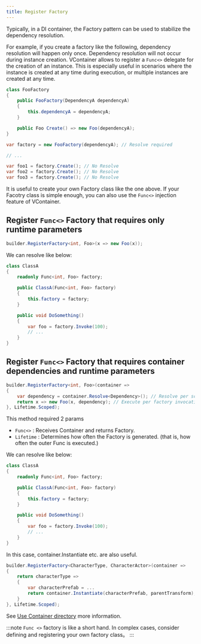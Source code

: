 ```yaml
---
title: Register Factory
---
```


Typically, in a DI container, the Factory pattern can be used to stabilize the dependency resolution.

For example, if you create a factory like the following, dependency resolution will happen only once. Dependency resolution will not occur during instance creation.
VContainer allows to register a `Func<>` delegate for the creation of an instance. This is especially useful in scenarios where the instance is created at any time during execution, or multiple instances are created at any time.

```csharp
class FooFactory
{
    public FooFactory(DependencyA dependencyA)
    {
        this.dependencyA = dependencyA;
    }

    public Foo Create() => new Foo(dependencyA);
}
```

```csharp
var factory = new FooFactory(dependencyA); // Resolve required

// ...

var foo1 = factory.Create(); // No Resolve
var foo2 = factory.Create(); // No Resolve
var foo3 = factory.Create(); // No Resolve
```

It is useful to create your own Factory class like the one above.
If your Facotry class is simple enough, you can also use the `Func<>` injection feature of VContainer.


## Register `Func<>` Factory that requires only runtime parameters

```csharp
builder.RegisterFactory<int, Foo>(x => new Foo(x));
```

We can resolve like below:

```csharp
class ClassA
{
    readonly Func<int, Foo> factory;

    public ClassA(Func<int, Foo> factory)
    {
        this.factory = factory;
    }

    public void DoSomething()
    {
        var foo = factory.Invoke(100);
        // ...
    }
}
```

## Register `Func<>` Factory that requires container dependencies and runtime parameters

```csharp
builder.RegisterFactory<int, Foo>(container =>
{
    var dependency = container.Resolve<Dependency>(); // Resolve per scope
    return x => new Foo(x, dependency); // Execute per factory invocation
}, Lifetime.Scoped);
```

This method required 2 params

- `Func<>` : Receives Container and returns Factory.
- `Lifetime` : Determines how often the Factory is generated. (that is, how often the outer Func is executed.)

We can resolve like below:

```csharp
class ClassA
{
    readonly Func<int, Foo> factory;

    public ClassA(Func<int, Foo> factory)
    {
        this.factory = factory;
    }

    public void DoSomething()
    {
        var foo = factory.Invoke(100);
        // ...
    }
}
```

In this case, container.Instantiate etc. are also useful.

```csharp
builder.RegisterFactory<CharacterType, CharacterActor>(container =>
{
    return characterType =>
    {
        var characterPrefab = ...
        return container.Instantiate(characterPrefab, parentTransform);
    }
}, Lifetime.Scoped);
```

See [Use Container directory](../container-api/use-container-directory) more information.

:::note
`Func <>` factory is like a short hand.
In complex cases, consider defining and registering your own factory class。
:::
